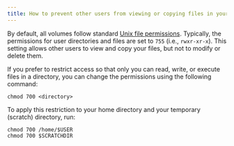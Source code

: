 ```yaml
---
title: How to prevent other users from viewing or copying files in your home directory
---
```


By default, all volumes follow standard [Unix file permissions](https://en.wikipedia.org/wiki/File-system_permissions). 
Typically, the permissions for user directories and files are set to `755` (i.e., `rwxr-xr-x`). This setting allows other users to view and copy your files, but not to modify or delete them.

If you prefer to restrict access so that only you can read, write, or execute files in a directory, you can change the permissions using the following command:

```
chmod 700 <directory>
```

To apply this restriction to your home directory and your temporary (scratch) directory, run:

```
chmod 700 /home/$USER
chmod 700 $SCRATCHDIR
```
